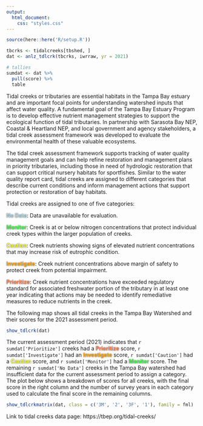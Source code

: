 ```yaml
---
output:
  html_document:
    css: "styles.css"
---
```


```r
source(here::here('R/setup.R'))

tbcrks <- tidalcreeks[tbshed, ]
dat <- anlz_tdlcrk(tbcrks, iwrraw, yr = 2021)

# tallies
sumdat <- dat %>% 
  pull(score) %>% 
  table
```

Tidal creeks or tributaries are essential habitats in the Tampa Bay estuary and are important focal points for understanding watershed inputs that affect water quality. A fundamental goal of the Tampa Bay Estuary Program is to develop effective nutrient management strategies to support the ecological function of tidal tributaries. In partnership with Sarasota Bay NEP, Coastal & Heartland NEP, and local government and agency stakeholders, a tidal creek assessment framework was developed to evaluate the environmental health of these valuable ecosystems. 

The tidal creek assessment framework supports tracking of water quality management goals and can help refine restoration and management plans in priority tributaries, including those in need of hydrologic restoration that can support critical nursery habitats for sportfishes.  Similar to the water quality report card, tidal creeks are assigned to different categories that describe current conditions and inform management actions that support protection or restoration of bay habitats.

Tidal creeks are assigned to one of five categories: 

<span style="color:#ADD8E6; text-shadow: 0 0 3px #333;">__No Data__</span>: Data are unavailable for evaluation.

<span style="color:#33FF3B; text-shadow: 0 0 3px #333;">__Monitor__</span>: Creek is at or below nitrogen concentrations that protect individual creek types within the larger population of creeks.

<span style="color:#F9FF33; text-shadow: 0 0 3px #333;">__Caution__</span>: Creek nutrients showing signs of elevated nutrient concentrations that may increase risk of eutrophic condition.

<span style="color:#FFA500; text-shadow: 0 0 3px #333;">__Investigate__</span>: Creek nutrient concentrations above margin of safety to protect creek from potential impairment.  

<span style="color:#FF7F50; text-shadow: 0 0 3px #333;">__Prioritize__</span>: Creek nutrient concentrations have exceeded regulatory standard for associated freshwater portion of the tributary in at least one year indicating that actions may be needed to identify remediative measures to reduce nutrients in the creek.


The following map shows all tidal creeks in the Tampa Bay Watershed and their scores for the 2021 assessment period. 

```r
show_tdlcrk(dat)
```

The current assessment period (2021) indicates that `r sumdat['Prioritize']` creeks had a <span style="color:#FF7F50; text-shadow: 0 0 3px #333;">__Prioritize__</span> score, `r sumdat['Investigate']` had an <span style="color:#FFA500; text-shadow: 0 0 3px #333;">__Investigate__</span> score, `r sumdat['Caution']` had a <span style="color:#F9FF33; text-shadow: 0 0 3px #333;">__Caution__</span> score, and `r sumdat['Monitor']` had a <span style="color:#33FF3B; text-shadow: 0 0 3px #333;">__Monitor__</span> score.  The remaining `r sumdat['No Data']` creeks in the Tampa Bay watershed had insufficient data for the current assessment period to assign a category.  The plot below shows a breakdown of scores for all creeks, with the final score in the right column and the number of survey years in each category used to calculate the final score in the remaining columns. 

```r
show_tdlcrkmatrix(dat, class = c('3M', '2', '3F', '1'), family = fml)
```

Link to tidal creeks data page: https://tbep.org/tidal-creeks/